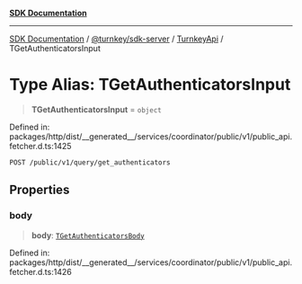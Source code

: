 [**SDK Documentation**](../../../../../README.mdx)

***

[SDK Documentation](../../../../../packages.mdx) / [@turnkey/sdk-server](../../../README.mdx) / [TurnkeyApi](../README.mdx) / TGetAuthenticatorsInput

# Type Alias: TGetAuthenticatorsInput

> **TGetAuthenticatorsInput** = `object`

Defined in: packages/http/dist/\_\_generated\_\_/services/coordinator/public/v1/public\_api.fetcher.d.ts:1425

`POST /public/v1/query/get_authenticators`

## Properties

### body

> **body**: [`TGetAuthenticatorsBody`](TGetAuthenticatorsBody.mdx)

Defined in: packages/http/dist/\_\_generated\_\_/services/coordinator/public/v1/public\_api.fetcher.d.ts:1426
